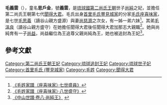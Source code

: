 
{{東亞女性歷史人物
|名稱 =毛義雲
|身份 =琉球國第二尚氏王朝王妃、聞得大君
|國家 =琉球國
|時代 =第二尚氏王朝
|屆數 =
|最高職務 =王妃、聞得大君
|前任 = 
|繼任 = 
|圖片名稱 =
|圖片大小 =
|圖片說明 =
|姓=毛
|名=
|封爵 =奥間按司加那志
|封號 =
|位號=王妃
|位階=
|品階=
|封地 =奥間村
|湯沐邑 =
|氏族 =首里毛氏（豐見城家）
|府邸 =
|世系 = 
|初名 =
|童名 =思戶金
|小字=
|號=月心
|法號=
|院號=
|其他名號=
|出生日期=1665年1月20日（[[清朝|清]][[康熙|康熙]]三年十二月初五日）
|出生地點=琉球國[[首里|首里]]
|婚年=
|逝世日期=1723年8月16日（清[[雍正|雍正]]元年七月十六日）
|逝世地點=琉球國首里
|諡號=
|墓葬=[[玉陵|玉陵]]
|祠廟=
|父親=[[毛思義|毛思義]]（讀谷山親方盛源）
|嫡母=
|母親=[[尚慈源|尚慈源]] 
|夫=[[尚純|尚純]]
|婚姻名份=世子妃
|夫之父=[[尚貞王|尚貞王]]
|夫之母=妃章氏（奧間按司加那志，號[[章月心|月心]]）
|夫之嫡母=
|夫之側室=[[御妻|妻]]惠氏（福地阿護母志良禮，號[[惠普光|普光]]）<br>妻賀氏（仲榮真阿護母志良禮，號[[賀桂室|桂室]]）<br>妻景氏（玉那霸阿護母志良禮，號[[景安室|安室]]）<br>妻曦氏（池原阿護母志良禮，號[[曦實山|實山]]）
|兄弟=[[毛溫良|毛溫良]]
|姊妹=毛氏真鍋樽<br>毛氏真松<br>毛氏鹽滿金<br>毛氏真加戶<br>毛氏真牛<br>毛氏真滿<br>毛氏思武太金
|子=[[尚益|尚益]]
|其他親屬 =
|經歷 = 
|著作 =
|注釋=}}
'''毛義雲'''（{{bd|1665年|1月20日|1723年|8月16日}}），童名'''思戶金'''，號'''義雲'''，是[[琉球國|琉球國]][[第二尚氏王朝|第二尚氏王朝]]世子[[尚純|尚純]]之妃，並擔任第二尚氏王朝第七代[[聞得大君|聞得大君]]。毛氏出身[[首里|首里]][[毛氏豐見城家|毛氏豐見城家]]的分家[[毛氏座喜味家|毛氏座喜味家]]，是七世[[毛思義|毛思義]]（讀谷山親方盛源）與妻[[尚慈源|尚慈源]]之次女，有一姊一弟六妹<ref>[http://www.tulips.tsukuba.ac.jp/limedio/dlam/B1241188/1/vol05/syuri/715.htm 《毛姓家譜（座喜味家）·七世盛員》]{{dead link|date=2018年3月 |bot=InternetArchiveBot |fix-attempted=yes }}</ref>。其弟[[毛溫良|毛溫良]]（讀谷山親方盛守）在她擔任聞得大君後任聞得大君加那志大親職<ref>[http://www.tulips.tsukuba.ac.jp/limedio/dlam/B1241188/1/vol05/syuri/717.htm 《毛姓家譜（座喜味家）·八世盛守》]{{dead link|date=2018年3月 |bot=InternetArchiveBot |fix-attempted=yes }}</ref>。她與尚純育有一子[[尚益|尚益]]，尚益繼位為王追尊父親尚純為王，她也被追封為王妃<ref>[http://dynasty.cc/han/book/book/zssp.html 《中山世譜·卷八·尚純王》] {{webarchive|url=https://web.archive.org/web/20131213104020/http://dynasty.cc/han/book/book/zssp.html |date=2013-12-13 }}</ref>。


==參考文獻==
<div class="references-small">
<references></references>
</div>
{{第二尚氏王朝王妃}}
{{聞得大君}}
[[Category:第二尚氏王朝王妃|Category:第二尚氏王朝王妃]]
[[Category:琉球追封王妃|Category:琉球追封王妃]]
[[Category:琉球世子妃|Category:琉球世子妃]]
[[Category:首里毛氏_(豐見城家)|Category:首里毛氏 (豐見城家)]]
[[Category:毛姓|Category:毛姓]]
[[Category:聞得大君|Category:聞得大君]]